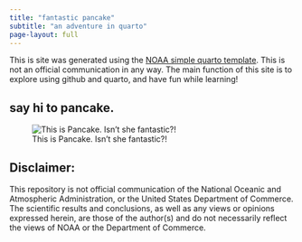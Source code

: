 ```yaml
---
title: "fantastic pancake"
subtitle: "an adventure in quarto"
page-layout: full
---
```


This is site was generated using the [NOAA simple quarto template](https://github.com/nmfs-opensci/NOAA-quarto-simple). This is not an official communication in any way. The main function of this site is to explore using github and quarto, and have fun while learning! 

## say hi to pancake.

![This is Pancake. Isn't she fantastic?!](https://user-images.githubusercontent.com/115590041/197060188-8a46ade9-fc2a-4f8f-86f2-7762caf96034.png)

## Disclaimer:
This repository is not official communication of the National Oceanic and Atmospheric Administration, or the United States Department of Commerce. The scientific results and conclusions, as well as any views or opinions expressed herein, are those of the author(s) and do not necessarily reflect the views of NOAA or the Department of Commerce.
